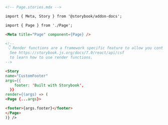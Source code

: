 ```md
<!-- Page.stories.mdx -->

import { Meta, Story } from '@storybook/addon-docs';

import { Page } from './Page';

<Meta title="Page" component={Page} />

<!--
 👇 Render functions are a framework specific feature to allow you control on how the component renders.
  See https://storybook.js.org/docs/7.0/react/api/csf
  to learn how to use render functions.
-->

<Story
name="CustomFooter"
args={{
    footer: 'Built with Storybook',
  }}
render={(args) => (
<Page {...args}>

<footer>{args.footer}</footer>
</Page>
)} />
```
